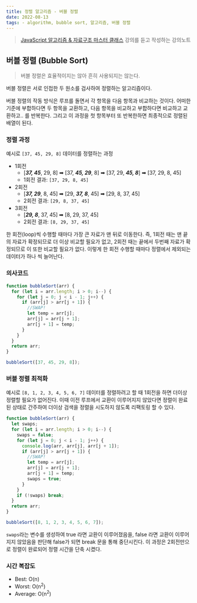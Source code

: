 ```yaml
---
title: 정렬 알고리즘 - 버블 정렬
date: 2022-08-13
tags: - algorithm, bubble sort, 알고리즘, 버블 정렬
---
```


> [JavaScript 알고리즘 & 자료구조 마스터 클래스](https://www.udemy.com/course/best-javascript-data-structures/) 강의를 듣고 작성하는 강의노트

## 버블 정렬 (Bubble Sort)

> 버블 정렬은 효율적이지는 않아 흔히 사용되지는 않는다.

버블 정렬은 서로 인접한 두 원소를 검사하여 정렬하는 알고리즘이다.

버블 정렬의 작동 방식은 루프를 돌면서 각 항목을 다음 항목과 비교하는 것이다.
어떠한 기준에 부합하다면 두 항목을 교환하고, 다음 항목을 비교하고 부합하다면 비교하고 교환하고.. 를 반복한다.
그리고 이 과정을 첫 항목부터 또 반복한하면 최종적으로 정렬된 배열이 된다.

### 정렬 과정

예시로 `[37, 45, 29, 8]` 데이터를 정렬하는 과정

- 1회전
  - [***37, 45***, 29, 8] ➡ [37, ***45, 29***, 8] ➡ [37, 29, ***45, 8***] ➡ [37, 29, 8, 45]
  - 1회전 결과: `[37, 29, 8, 45]`
- 2회전
  - [***37, 29***, 8, 45] ➡ [29, ***37, 8***, 45] ➡ [29, 8, 37, 45]
  - 2회전 결과: `[29, 8, 37, 45]`
- 3회전
  - [***29, 8***, 37, 45] ➡ [8, 29, 37, 45]
  - 2회전 결과: `[8, 29, 37, 45]`

한 회전(loop)씩 수행할 때마다 가장 큰 자료가 맨 뒤로 이동한다.
즉, 1회전 때는 맨 끝의 자료가 확정되므로 더 이상 비교할 필요가 없고, 2회전 때는 끝에서 두번째 자료가 확정되므로 이 또한 비교할 필요가 없다. 이렇게 한 회전 수행할 때마다 정렬에서 제외되는 데이터가 하나 씩 늘어난다.

### 의사코드

```js
function bubbleSort(arr) {
  for (let i = arr.length; i > 0; i--) {
    for (let j = 0; j < i - 1; j++) {
      if (arr[j] > arr[j + 1]) {
        //SWAP!
        let temp = arr[j];
        arr[j] = arr[j + 1];
        arr[j + 1] = temp;
      }
    }
  }
  return arr;
}

bubbleSort([37, 45, 29, 8]);
```

### 버블 정렬 최적화

예시로 `[8, 1, 2, 3, 4, 5, 6, 7]` 데이터를 정렬하려고 할 때 1회전을 하면 더이상 정렬할 필요가 없어진다.
이때 이전 루프에서 교환이 이루어지지 않았다면 정렬이 완료된 상태로 간주하여 더이상 검색을 정렬을 시도하지 않도록 리팩토링 할 수 있다.

```js
function bubbleSort(arr) {
  let swaps;
  for (let i = arr.length; i > 0; i--) {
    swaps = false;
    for (let j = 0; j < i - 1; j++) {
      console.log(arr, arr[j], arr[j + 1]);
      if (arr[j] > arr[j + 1]) {
        //SWAP!
        let temp = arr[j];
        arr[j] = arr[j + 1];
        arr[j + 1] = temp;
        swaps = true;
      }
    }
    if (!swaps) break;
  }
  return arr;
}

bubbleSort([8, 1, 2, 3, 4, 5, 6, 7]);
```

`swaps`라는 변수를 생성하여 true 라면 교환이 이루어졌음을, false 라면 교환이 이루어지지 않았음을 판단해 false가 되면 break 문을 통해 중단시킨다.
이 과정은 2회전만으로 정렬이 완료되어 정렬 시간을 단축 시켰다.

### 시간 복잡도

- Best: O(n)
- Worst: O(n<sup>2</sup>)
- Average: O(n<sup>2</sup>)

